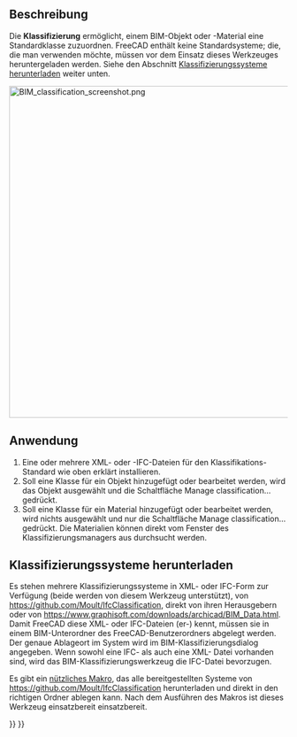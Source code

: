 <languages/>

{{Docnav/de
|[[BIM_IfcProperties/de|IfcEigenschaften]]
|[[BIM_Layers/de|Ebenen]]
|[[BIM_Workbench/de|BIM]]
|IconL=BIM_IfcProperties.svg
|IconR=BIM_Layers.svg
|IconC=Workbench_BIM.svg
}}

{{GuiCommand/de
|Name=BIM Classification
|Name/de=BIM Klassifizierung
|MenuLocation=Manage → Manage classification...
|Workbenches=[[BIM_Workbench/de|BIM]]
}}

<span id="Description"></span>
==Beschreibung==

Die '''Klassifizierung''' ermöglicht, einem BIM-Objekt oder -Material eine Standardklasse zuzuordnen. FreeCAD enthält keine Standardsysteme; die, die man verwenden möchte, müssen  vor dem Einsatz dieses Werkzeuges heruntergeladen werden. Siehe den Abschnitt [[#Downloading_classification_systems/de|Klassifizierungssysteme herunterladen]] weiter unten.

[[Image:BIM classification screenshot.png|600px]]
{{Caption|Klassifizierungsdialog}}

<span id="Usage"></span>
==Anwendung==

# Eine oder mehrere XML- oder -IFC-Dateien für den Klassifikations-Standard wie oben erklärt installieren.
# Soll eine Klasse für ein Objekt hinzugefügt oder bearbeitet werden, wird das Objekt ausgewählt und die Schaltfläche Manage classification... gedrückt.
# Soll eine Klasse für ein Material hinzugefügt oder bearbeitet werden, wird nichts ausgewählt und nur die Schaltfläche Manage classification... gedrückt. Die Materialien können direkt vom Fenster des Klassifizierungsmanagers aus durchsucht werden.

<span id="Downloading_classification_systems"></span>
==Klassifizierungssysteme herunterladen==

Es stehen mehrere Klassifizierungssysteme in XML- oder IFC-Form zur Verfügung (beide werden von diesem Werkzeug unterstützt), von https://github.com/Moult/IfcClassification, direkt von ihren Herausgebern oder von https://www.graphisoft.com/downloads/archicad/BIM_Data.html. Damit FreeCAD diese XML- oder IFC-Dateien (er-) kennt, müssen sie in einem BIM-Unterordner des FreeCAD-Benutzerordners abgelegt werden. Der genaue Ablageort im System wird im BIM-Klassifizierungsdialog angegeben. Wenn sowohl eine IFC- als auch eine XML- Datei vorhanden sind, wird das BIM-Klassifizierungswerkzeug die IFC-Datei bevorzugen.

Es gibt ein [[Macro_Download_Classifications/de|nützliches Makro]], das alle bereitgestellten Systeme von https://github.com/Moult/IfcClassification herunterladen und direkt in den richtigen Ordner ablegen kann. Nach dem Ausführen des Makros ist dieses Werkzeug einsatzbereit einsatzbereit.


{{Docnav/de
|[[BIM_IfcProperties/de|IfcEigenschaften]]
|[[BIM_Layers/de|Ebenen]]
|[[BIM_Workbench/de|BIM]]
|IconL=BIM_IfcProperties.svg
|IconR=BIM_Layers.svg
|IconC=Workbench_BIM.svg
}}

{{BIM_Tools_navi{{#translation:}}}}
{{Userdocnavi{{#translation:}}}}